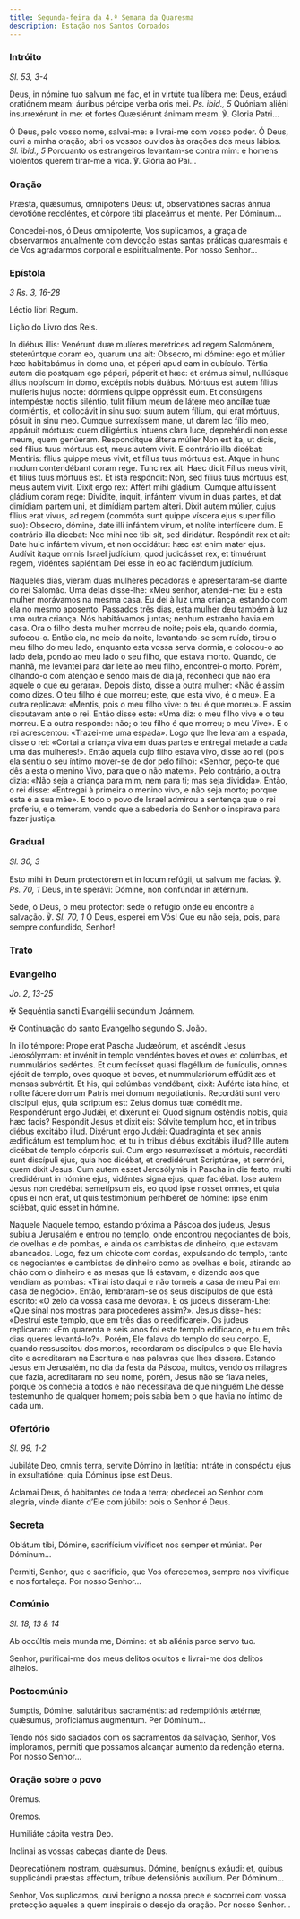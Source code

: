 ```yaml
---
title: Segunda-feira da 4.ª Semana da Quaresma
description: Estação nos Santos Coroados
---
```


### Intróito

<em>Sl. 53, 3-4</em>

<div class="side-by-side not-content">

Deus, in nómine tuo salvum me fac, et in virtúte tua líbera me: Deus, exáudi oratiónem meam: áuribus pércipe verba oris mei. <em>Ps. ibid., 5</em> Quóniam aliéni insurrexérunt in me: et fortes Quæsiérunt ánimam meam. ℣. Gloria Patri...

Ó Deus, pelo vosso nome, salvai-me: e livrai-me com vosso poder. Ó Deus, ouvi a minha oração; abri os vossos ouvidos às orações dos meus lábios. <em>Sl. ibid., 5</em> Porquanto os estrangeiros levantam-se contra mim: e homens violentos querem tirar-me a vida. ℣. Glória ao Pai...

</div>

### Oração

<div class="side-by-side not-content">

Præsta, quǽsumus, omnípotens Deus: ut, observatiónes sacras ánnua devotióne recoléntes, et córpore tibi placeámus et mente. Per Dóminum...

Concedei-nos, ó Deus omnipotente, Vos suplicamos, a graça de observarmos anualmente com devoção estas santas práticas quaresmais e de Vos agradarmos corporal e espiritualmente. Por nosso Senhor...

</div>

### Epístola

<em>3 Rs. 3, 16-28</em>

<div class="side-by-side not-content">

Léctio libri Regum.

Lição do Livro dos Reis.

In diébus illis: Venérunt duæ mulíeres meretríces ad regem Salomónem, steterúntque coram eo, quarum una ait: Obsecro, mi dómine: ego et múlier hæc habitabámus in domo una, et péperi apud eam in cubículo. Tértia autem die postquam ego péperi, péperit et hæc: et erámus simul, nullúsque álius nobíscum in domo, excéptis nobis duábus. Mórtuus est autem fílius mulíeris hujus nocte: dórmiens quippe oppréssit eum. Et consúrgens intempéstæ noctis siléntio, tulit fílium meum de látere meo ancíllæ tuæ dormiéntis, et collocávit in sinu suo: suum autem fílium, qui erat mórtuus, pósuit in sinu meo. Cumque surrexíssem mane, ut darem lac fílio meo, appáruit mórtuus: quem diligéntius íntuens clara luce, deprehéndi non esse meum, quem genúeram. Respondítque áltera múlier Non est ita, ut dicis, sed fílius tuus mórtuus est, meus autem vivit. E contrário illa dicébat: Mentiris: fílius quippe meus vivit, et fílius tuus mórtuus est. Atque in hunc modum contendébant coram rege. Tunc rex ait: Haec dicit Fílius meus vivit, et fílius tuus mórtuus est. Et ista respóndit: Non, sed fílius tuus mórtuus est, meus autem vivit. Dixit ergo rex: Affért mihi gládium. Cumque attulíssent gládium coram rege: Divídite, inquit, infántem vivum in duas partes, et dat dimídiam partem uni, et dimídiam partem alteri. Dixit autem múlier, cujus fílius erat vivus, ad regem (commóta sunt quippe víscera ejus super fílio suo): Obsecro, dómine, date illi infántem virum, et nolíte interfícere dum. E contrário illa dicebat: Nec mihi nec tibi sit, sed diridátur. Respóndit rex et ait: Date huic infántem vivum, et non occidátur: hæc est enim mater ejus. Audívit itaque omnis Israel judícium, quod judicásset rex, et timuérunt regem, vidéntes sapiéntiam Dei esse in eo ad faciéndum judícium.

Naqueles dias, vieram duas mulheres pecadoras e apresentaram-se diante do rei Salomão. Uma delas disse-lhe: «Meu senhor, atendei-me: Eu e esta mulher morávamos na mesma casa. Eu dei à luz uma criança, estando com ela no mesmo aposento. Passados três dias, esta mulher deu também à luz uma outra criança. Nós habitávamos juntas; nenhum estranho havia em casa. Ora o filho desta mulher morreu de noite; pois ela, quando dormia, sufocou-o. Então ela, no meio da noite, levantando-se sem ruído, tirou o meu filho do meu lado, enquanto esta vossa serva dormia, e colocou-o ao lado dela, pondo ao meu lado o seu filho, que estava morto. Quando, de manhã, me levantei para dar leite ao meu filho, encontrei-o morto. Porém, olhando-o com atenção e sendo mais de dia já, reconheci que não era aquele o que eu gerara». Depois disto, disse a outra mulher: «Não é assim como dizes. O teu filho é que morreu; este, que está vivo, é o meu». E a outra replicava: «Mentis, pois o meu filho vive: o teu é que morreu». E assim disputavam ante o rei. Então disse este: «Uma diz: o meu filho vive e o teu morreu. E a outra responde: não; o teu filho é que morreu; o meu Vive». E o rei acrescentou: «Trazei-me uma espada». Logo que lhe levaram a espada, disse o rei: «Cortai a criança viva em duas partes e entregai metade a cada uma das mulheres!». Então aquela cujo filho estava vivo, disse ao rei (pois ela sentiu o seu íntimo mover-se de dor pelo filho): «Senhor, peço-te que dês a esta o menino Vivo, para que o não matem». Pelo contrário, a outra dizia: «Não seja a criança para mim, nem para ti; mas seja dividida». Então, o rei disse: «Entregai à primeira o menino vivo, e não seja morto; porque esta é a sua mãe». E todo o povo de Israel admirou a sentença que o rei proferiu, e o temeram, vendo que a sabedoria do Senhor o inspirava para fazer justiça.

</div>

### Gradual

<em>Sl. 30, 3</em>

<div class="side-by-side not-content">

Esto mihi in Deum protectórem et in locum refúgii, ut salvum me fácias. ℣. <em>Ps. 70, 1</em> Deus, in te sperávi: Dómine, non confúndar in ætérnum.

Sede, ó Deus, o meu protector: sede o refúgio onde eu encontre a salvação. ℣. <em>Sl. 70, 1</em> Ó Deus, esperei em Vós! Que eu não seja, pois, para sempre confundido, Senhor!

</div>

### Trato


<LinkCard
  href="/missal/quaresma/1Quadp3-3#trato"
  title="Trato Quarta-feira de Cinzas"
/>

### Evangelho

<em>Jo. 2, 13-25</em>

<div class="side-by-side not-content">

<span class="cross text-red-500">✠</span> Sequéntia sancti Evangélii secúndum Joánnem.

<span class="cross text-red-500">✠</span> Continuação do santo Evangelho segundo S. João.

In illo témpore: Prope erat Pascha Judæórum, et ascéndit Jesus Jerosólymam: et invénit in templo vendéntes boves et oves et colúmbas, et nummulários sedéntes. Et cum fecísset quasi flagéllum de funículis, omnes ejécit de templo, oves quoque et boves, et nummulariórum effúdit æs et mensas subvértit. Et his, qui colúmbas vendébant, dixit: Auférte ista hinc, et nolíte fácere domum Patris mei domum negotiationis. Recordáti sunt vero discipuli ejus, quia scriptum est: Zelus domus tuæ comédit me. Respondérunt ergo Judǽi, et dixérunt ei: Quod signum osténdis nobis, quia hæc facis? Respóndit Jesus et dixit eis: Sólvite templum hoc, et in tribus diébus excitábo illud. Dixérunt ergo Judǽi: Quadragínta et sex annis ædificátum est templum hoc, et tu in tribus diébus excitábis illud? Ille autem dicébat de templo córporis sui. Cum ergo resurrexísset a mórtuis, recordáti sunt discípuli ejus, quia hoc dicébat, et credidérunt Scriptúrae, et sermóni, quem dixit Jesus. Cum autem esset Jerosólymis in Pascha in die festo, multi credidérunt in nómine ejus, vidéntes signa ejus, quæ faciébat. Ipse autem Jesus non credébat semetípsum eis, eo quod ipse nosset omnes, et quia opus ei non erat, ut quis testimónium perhibéret de hómine: ipse enim sciébat, quid esset in hómine.

Naquele Naquele tempo, estando próxima a Páscoa dos judeus, Jesus subiu a Jerusalém e entrou no templo, onde encontrou negociantes de bois, de ovelhas e de pombas, e ainda os cambistas de dinheiro, que estavam abancados. Logo, fez um chicote com cordas, expulsando do templo, tanto os negociantes e cambistas de dinheiro como as ovelhas e bois, atirando ao chão com o dinheiro e as mesas que lá estavam, e dizendo aos que vendiam as pombas: «Tirai isto daqui e não torneis a casa de meu Pai em casa de negócio». Então, lembraram-se os seus discípulos de que está escrito: «O zelo da vossa casa me devora». E os judeus disseram-Lhe: «Que sinal nos mostras para procederes assim?». Jesus disse-lhes: «Destruí este templo, que em três dias o reedificarei». Os judeus replicaram: «Em quarenta e seis anos foi este templo edificado, e tu em três dias queres levantá-lo?». Porém, Ele falava do templo do seu corpo. E, quando ressuscitou dos mortos, recordaram os discípulos o que Ele havia dito e acreditaram na Escritura e nas palavras que lhes dissera. Estando Jesus em Jerusalém, no dia da festa da Páscoa, muitos, vendo os milagres que fazia, acreditaram no seu nome, porém, Jesus não se fiava neles, porque os conhecia a todos e não necessitava de que ninguém Lhe desse testemunho de qualquer homem; pois sabia bem o que havia no íntimo de cada um.

</div>

### Ofertório

<em>Sl. 99, 1-2</em>

<div class="side-by-side not-content">

Jubiláte Deo, omnis terra, servíte Dómino in lætítia: intráte in conspéctu ejus in exsultatióne: quia Dóminus ipse est Deus.

Aclamai Deus, ó habitantes de toda a terra; obedecei ao Senhor com alegria, vinde diante d’Ele com júbilo: pois o Senhor é Deus.

</div>

### Secreta

<div class="side-by-side not-content">

Oblátum tibi, Dómine, sacrifícium vivíficet nos semper et múniat. Per Dóminum...

Permiti, Senhor, que o sacrifício, que Vos oferecemos, sempre nos vivifique e nos fortaleça. Por nosso Senhor...

</div>

### Comúnio

<em>Sl. 18, 13 & 14</em>

<div class="side-by-side not-content">

Ab occúltis meis munda me, Dómine: et ab aliénis parce servo tuo.

Senhor, purificai-me dos meus delitos ocultos e livrai-me dos delitos alheios.

</div>

### Postcomúnio

<div class="side-by-side not-content">

Sumptis, Dómine, salutáribus sacraméntis: ad redemptiónis ætérnæ, quǽsumus, proficiámus augméntum. Per Dóminum...

Tendo nós sido saciados com os sacramentos da salvação, Senhor, Vos imploramos, permiti que possamos alcançar aumento da redenção eterna. Por nosso Senhor...

</div>

### Oração sobre o povo

<div class="side-by-side not-content">

<span class="text-red-500 text-center">Orémus.</span>

<span class="text-red-500 text-center">Oremos.</span>

Humiliáte cápita vestra Deo.

Inclinai as vossas cabeças diante de Deus.

Deprecatiónem nostram, quǽsumus. Dómine, benígnus exáudi: et, quibus supplicándi præstas afféctum, tríbue defensiónis auxílium. Per Dóminum...

Senhor, Vos suplicamos, ouvi benigno a nossa prece e socorrei com vossa protecção aqueles a quem inspirais o desejo da oração. Por nosso Senhor...

</div>
